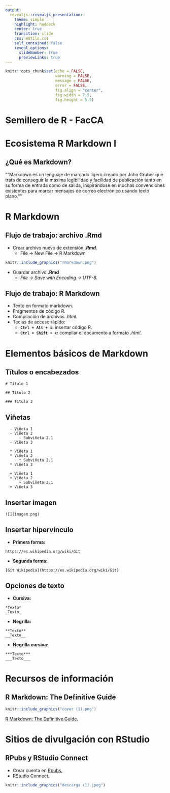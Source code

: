 ```yaml
---
output: 
  revealjs::revealjs_presentation:
    theme: simple
    highlight: haddock
    center: true
    transition: slide
    css: estilo.css
    self_contained: false
    reveal_options:
      slideNumber: true
      previewLinks: true
---
```


```r
knitr::opts_chunk$set(echo = FALSE,
                      warning = FALSE,
                      message = FALSE,
                      error = FALSE,
                      fig.align = "center",
                      fig.width = 7.5,
                      fig.height = 5.5)
```

# Semillero de R - FacCA {data-background="fondo1.png"}

# Ecosistema R Markdown I {data-background="markdown2.png"}

## ¿Qué es Markdown? {data-background="markdown2.png"}

<q>"Markdown es un lenguaje de marcado ligero creado por John Gruber que trata de conseguir la máxima legibilidad y facilidad de publicación tanto en su forma de entrada como de salida, inspirándose en muchas convenciones existentes para marcar mensajes de correo electrónico usando texto plano."</q>

# R Markdown {data-background="markdown2.png"}

## Flujo de trabajo: archivo .Rmd {data-background="markdown2.png"}

  - Crear archivo nuevo de extensión ***.Rmd***.
      - File -> New File -> R Markdown

```r
knitr::include_graphics("rmarkdown.png")
```

  - Guardar archivo **.Rmd**
      - *File -> Save with Encoding -> UTF-8.*

## Flujo de trabajo: R Markdown{data-background="markdown2.png"}

  - Texto en formato markdown.
  - Fragmentos de código R.
  - Compilación de archivos *.html*.
  - Teclas de acceso rápido:
      - **`Ctrl + Alt + i`:** insertar código R.
      - **`Ctrl + Shift + k`:** compilar el documento a formato *.html*.

# Elementos básicos de Markdown {data-background="markdown2.png"}

## Títulos o encabezados {data-background="markdown2.png"}
  
```
# Título 1

## Título 2

### Título 3
```

## Viñetas {data-background="markdown2.png"}
  
```
  - Viñeta 1
  - Viñeta 2
      - Subviñeta 2.1
  - Viñeta 3

  * Viñeta 1
  * Viñeta 2
      * Subviñeta 2.1
  * Viñeta 3
  
  + Viñeta 1
  + Viñeta 2
      + Subviñeta 2.1
  + Viñeta 3  
```

## Insertar imagen {data-background="markdown2.png"}

```
![](imagen.png)  
```

## Insertar hipervínculo {data-background="markdown2.png"}

  - **Primera forma:**

```
https://es.wikipedia.org/wiki/Git 
```

  - **Segunda forma:**

```
[Git Wikipedia](https://es.wikipedia.org/wiki/Git)  
```

## Opciones de texto {data-background="markdown2.png"}

  - **Cursiva:**

```
*Texto*
_Texto_
```

  - **Negrilla:**

```
**Texto**
__Texto__
```
  
  - **Negrilla cursiva:**
  
```
***Texto***
___Texto___
```

# Recursos de información {data-background="markdown2.png"}

## R Markdown: The Definitive Guide {data-background="markdown2.png"}

```r
knitr::include_graphics("cover (1).png")
```

[R Markdown: The Definitive Guide.](https://bookdown.org/yihui/rmarkdown/)

# Sitios de divulgación con RStudio {data-background="markdown2.png"}

## RPubs y RStudio Connect{data-background="markdown2.png"}

  - Crear cuenta en [Rpubs.](https://rpubs.com/)
  - [RStudio Connect.](https://www.rstudio.com/products/connect/)
  
```r
knitr::include_graphics("descarga (1).jpeg")
```  